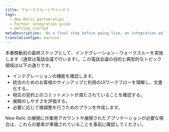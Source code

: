 ```yaml
---
title: ウォークスルーとサインオフ
tags:
  - New Relic partnerships
  - Partner integration guide
  - Getting started
metaDescription: 'As a final step before going live, an integration walkthrough for New Relic partners will be performed (typically via conference call).'
translationType: machine
---
```


本番稼動前の最終ステップとして、インテグレーション・ウォークスルーを実施します（通常は電話会議で行います）。この電話会議の目的と典型的なトピック領域は以下の通りです。

* インテグレーションの機能を確認します。
* 統合のためのお客様のサインアップと利用のUIワークフローを理解し、文書化する。
* 相互の契約上のコミットメントが満たされていることを確認する。
* 展開のしやすさを評価する。
* 必要に応じて微調整を行うためのプランを作成します。

New Relic の展開に作業用アカウントや展開されたアプリケーションが必要な場合は、これらの要素が準備されていることを事前に確認してください。
